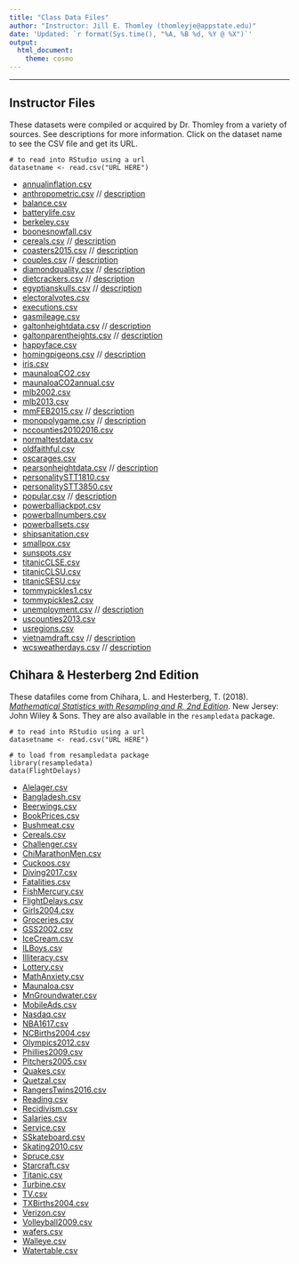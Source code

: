 ```yaml
---
title: "Class Data Files"
author: "Instructor: Jill E. Thomley (thomleyje@appstate.edu)"
date: 'Updated: `r format(Sys.time(), "%A, %B %d, %Y @ %X")`'
output: 
  html_document: 
    theme: cosmo
---
```


<hr>

## Instructor Files

These datasets were compiled or acquired by Dr. Thomley from a variety of sources. See  descriptions for more information. Click on the dataset name to see the CSV file and get its URL.

    # to read into RStudio using a url
    datasetname <- read.csv("URL HERE")

* [annualinflation.csv](https://raw.githubusercontent.com/STAT-JET-ASU/Datasets/master/Instructor/annualinflation.csv)
* [anthropometric.csv](https://raw.githubusercontent.com/STAT-JET-ASU/Datasets/master/Instructor/anthropometric.csv) // [description](InstructorDescriptions/anthropometric.html)
* [balance.csv](https://raw.githubusercontent.com/STAT-JET-ASU/Datasets/master/Instructor/balance.csv)
* [batterylife.csv](https://raw.githubusercontent.com/STAT-JET-ASU/Datasets/master/Instructor/batterylife.csv)
* [berkeley.csv](https://raw.githubusercontent.com/STAT-JET-ASU/Datasets/master/Instructor/berkeley.csv)
* [boonesnowfall.csv](https://raw.githubusercontent.com/STAT-JET-ASU/Datasets/master/Instructor/boonesnowfall.csv)
* [cereals.csv](https://raw.githubusercontent.com/STAT-JET-ASU/Datasets/master/Instructor/cereals.csv) // [description](InstructorDescriptions/cereals.html)
* [coasters2015.csv](https://raw.githubusercontent.com/STAT-JET-ASU/Datasets/master/Instructor/coasters2015.csv) // [description](InstructorDescriptions/coasters2015.html)
* [couples.csv](https://raw.githubusercontent.com/STAT-JET-ASU/Datasets/master/Instructor/couples.csv) // [description](InstructorDescriptions/couples.html)
* [diamondquality.csv](https://raw.githubusercontent.com/STAT-JET-ASU/Datasets/master/Instructor/diamondquality.csv) // [description](InstructorDescriptions/diamondquality.html)
* [dietcrackers.csv](https://raw.githubusercontent.com/STAT-JET-ASU/Datasets/master/Instructor/dietcrackers.csv) // [description](InstructorDescriptions/dietcrackers.html)
* [egyptianskulls.csv](https://raw.githubusercontent.com/STAT-JET-ASU/Datasets/master/Instructor/egyptianskulls.csv) // [description](InstructorDescriptions/anthropometric.html)
* [electoralvotes.csv](https://raw.githubusercontent.com/STAT-JET-ASU/Datasets/master/Instructor/electoralvotes.csv)
* [executions.csv](https://raw.githubusercontent.com/STAT-JET-ASU/Datasets/master/Instructor/executions.csv)
* [gasmileage.csv](https://raw.githubusercontent.com/STAT-JET-ASU/Datasets/master/Instructor/gasmileage.csv)
* [galtonheightdata.csv](https://raw.githubusercontent.com/STAT-JET-ASU/Datasets/master/Instructor/galtonheightdata.csv) // [description](InstructorDescriptions/galtonheightdata.html)
* [galtonparentheights.csv](https://raw.githubusercontent.com/STAT-JET-ASU/Datasets/master/Instructor/galtonparentheights.csv) // [description](InstructorDescriptions/galtonheightdata.html)
* [happyface.csv](https://raw.githubusercontent.com/STAT-JET-ASU/Datasets/master/Instructor/happyface.csv)
* [homingpigeons.csv](https://raw.githubusercontent.com/STAT-JET-ASU/Datasets/master/Instructor/homingpigeons.csv) // [description](InstructorDescriptions/homingpigeons.html)
* [iris.csv](https://raw.githubusercontent.com/STAT-JET-ASU/Datasets/master/Instructor/iris.csv)
* [maunaloaCO2.csv](https://raw.githubusercontent.com/STAT-JET-ASU/Datasets/master/Instructor/maunaloaCO2.csv)
* [maunaloaCO2annual.csv](https://raw.githubusercontent.com/STAT-JET-ASU/Datasets/master/Instructor/maunaloaCO2annual.csv)
* [mlb2002.csv](https://raw.githubusercontent.com/STAT-JET-ASU/Datasets/master/Instructor/mlb2002.csv)
* [mlb2013.csv](https://raw.githubusercontent.com/STAT-JET-ASU/Datasets/master/Instructor/mlb2013.csv)
* [mmFEB2015.csv](https://raw.githubusercontent.com/STAT-JET-ASU/Datasets/master/Instructor/mmFEB2015.csv) // [description](InstructorDescriptions/mmFEB2015.html)
* [monopolygame.csv](https://raw.githubusercontent.com/STAT-JET-ASU/Datasets/master/Instructor/monopolygame.csv) // [description](InstructorDescriptions/monopoly.html)
* [nccounties20102016.csv](https://raw.githubusercontent.com/STAT-JET-ASU/Datasets/master/Instructor/nccounties20102016.csv)
* [normaltestdata.csv](https://raw.githubusercontent.com/STAT-JET-ASU/Datasets/master/Instructor/normaltestdata.csv)
* [oldfaithful.csv](https://raw.githubusercontent.com/STAT-JET-ASU/Datasets/master/Instructor/oldfaithful.csv)
* [oscarages.csv](https://raw.githubusercontent.com/STAT-JET-ASU/Datasets/master/Instructor/oscarages.csv)
* [pearsonheightdata.csv](https://raw.githubusercontent.com/STAT-JET-ASU/Datasets/master/Instructor/galtonheightdata.csv) // [description](InstructorDescriptions/pearsonheightdata.html)
* [personalitySTT1810.csv](https://raw.githubusercontent.com/STAT-JET-ASU/Datasets/master/Instructor/personalitySTT1810.csv)
* [personalitySTT3850.csv](https://raw.githubusercontent.com/STAT-JET-ASU/Datasets/master/Instructor/personalitySTT3850.csv)
* [popular.csv](https://raw.githubusercontent.com/STAT-JET-ASU/Datasets/master/Instructor/popular.csv) // [description](InstructorDescriptions/popular.html)
* [powerballjackpot.csv](https://raw.githubusercontent.com/STAT-JET-ASU/Datasets/master/Instructor/powerballjackpot.csv)
* [powerballnumbers.csv](https://raw.githubusercontent.com/STAT-JET-ASU/Datasets/master/Instructor/powerballnumbers.csv)
* [powerballsets.csv](https://raw.githubusercontent.com/STAT-JET-ASU/Datasets/master/Instructor/powerballsets.csv)
* [shipsanitation.csv](https://raw.githubusercontent.com/STAT-JET-ASU/Datasets/master/Instructor/shipsanitation.csv)
* [smallpox.csv](https://raw.githubusercontent.com/STAT-JET-ASU/Datasets/master/Instructor/smallpox.csv)
* [sunspots.csv](https://raw.githubusercontent.com/STAT-JET-ASU/Datasets/master/Instructor/sunspots.csv)
* [titanicCLSE.csv](https://raw.githubusercontent.com/STAT-JET-ASU/Datasets/master/Instructor/titanicCLSE.csv)
* [titanicCLSU.csv](https://raw.githubusercontent.com/STAT-JET-ASU/Datasets/master/Instructor/titanicCLSU.csv)
* [titanicSESU.csv](https://raw.githubusercontent.com/STAT-JET-ASU/Datasets/master/Instructor/titanicSESU.csv)
* [tommypickles1.csv](https://raw.githubusercontent.com/STAT-JET-ASU/Datasets/master/Instructor/tommypickles1.csv)
* [tommypickles2.csv](https://raw.githubusercontent.com/STAT-JET-ASU/Datasets/master/Instructor/tommypickles2.csv)
* [unemployment.csv](https://raw.githubusercontent.com/STAT-JET-ASU/Datasets/master/Instructor/unemployment.csv) // [description](InstructorDescriptions/unemployment.html)
* [uscounties2013.csv](https://raw.githubusercontent.com/STAT-JET-ASU/Datasets/master/Instructor/uscounties2013.csv)
* [usregions.csv](https://raw.githubusercontent.com/STAT-JET-ASU/Datasets/master/Instructor/usregions.csv)
* [vietnamdraft.csv](https://raw.githubusercontent.com/STAT-JET-ASU/Datasets/master/Instructor/vietnamdraft.csv) // [description](InstructorDescriptions/vietnamdraft.html)
* [wcsweatherdays.csv](https://raw.githubusercontent.com/STAT-JET-ASU/Datasets/master/Instructor/wcsweatherdays.csv) // [description](InstructorDescriptions/wcsweatherdays.html)

## Chihara & Hesterberg 2nd Edition

These datafiles come from Chihara, L. and Hesterberg, T. (2018). [_Mathematical Statistics with Resampling and R, 2nd Edition_](https://sites.google.com/site/chiharahesterberg/home). New Jersey: John Wiley & Sons. They are also available in the `resampledata` package.

    # to read into RStudio using a url
    datasetname <- read.csv("URL HERE")

    # to load from resampledata package
    library(resampledata)
    data(FlightDelays)

* [Alelager.csv](https://raw.githubusercontent.com/STAT-JET-ASU/Datasets/master/Chihara/Alelager.csv)
* [Bangladesh.csv](https://raw.githubusercontent.com/STAT-JET-ASU/Datasets/master/Chihara/Bangladesh.csv)
* [Beerwings.csv](https://raw.githubusercontent.com/STAT-JET-ASU/Datasets/master/Chihara/Beerwings.csv)
* [BookPrices.csv](https://raw.githubusercontent.com/STAT-JET-ASU/Datasets/master/Chihara/BookPrices.csv)
* [Bushmeat.csv](https://raw.githubusercontent.com/STAT-JET-ASU/Datasets/master/Chihara/Bushmeat.csv)
* [Cereals.csv](https://raw.githubusercontent.com/STAT-JET-ASU/Datasets/master/Chihara/Cereals.csv)
* [Challenger.csv](https://raw.githubusercontent.com/STAT-JET-ASU/Datasets/master/Chihara/Challenger.csv)
* [ChiMarathonMen.csv](https://raw.githubusercontent.com/STAT-JET-ASU/Datasets/master/Chihara/ChiMarathonMen.csv)
* [Cuckoos.csv](https://raw.githubusercontent.com/STAT-JET-ASU/Datasets/master/Chihara/Cuckoos.csv)
* [Diving2017.csv](https://raw.githubusercontent.com/STAT-JET-ASU/Datasets/master/Chihara/Diving2017.csv)
* [Fatalities.csv](https://raw.githubusercontent.com/STAT-JET-ASU/Datasets/master/Chihara/Fatalities.csv)
* [FishMercury.csv](https://raw.githubusercontent.com/STAT-JET-ASU/Datasets/master/Chihara/FishMercury.csv)
* [FlightDelays.csv](https://raw.githubusercontent.com/STAT-JET-ASU/Datasets/master/Chihara/FlightDelays.csv)
* [Girls2004.csv](https://raw.githubusercontent.com/STAT-JET-ASU/Datasets/master/Chihara/Girls2004.csv)
* [Groceries.csv](https://raw.githubusercontent.com/STAT-JET-ASU/Datasets/master/Chihara/Groceries.csv)
* [GSS2002.csv](https://raw.githubusercontent.com/STAT-JET-ASU/Datasets/master/Chihara/GSS2002.csv)
* [IceCream.csv](https://raw.githubusercontent.com/STAT-JET-ASU/Datasets/master/Chihara/IceCream.csv)
* [ILBoys.csv](https://raw.githubusercontent.com/STAT-JET-ASU/Datasets/master/Chihara/ILBoys.csv)
* [Illiteracy.csv](https://raw.githubusercontent.com/STAT-JET-ASU/Datasets/master/Chihara/Illiteracy.csv)
* [Lottery.csv](https://raw.githubusercontent.com/STAT-JET-ASU/Datasets/master/Chihara/Lottery.csv)
* [MathAnxiety.csv](https://raw.githubusercontent.com/STAT-JET-ASU/Datasets/master/Chihara/MathAnxiety.csv)
* [Maunaloa.csv](https://raw.githubusercontent.com/STAT-JET-ASU/Datasets/master/Chihara/Maunaloa.csv)
* [MnGroundwater.csv](https://raw.githubusercontent.com/STAT-JET-ASU/Datasets/master/Chihara/MnGroundwater.csv)
* [MobileAds.csv](https://raw.githubusercontent.com/STAT-JET-ASU/Datasets/master/Chihara/MobileAds.csv)
* [Nasdaq.csv](https://raw.githubusercontent.com/STAT-JET-ASU/Datasets/master/Chihara/Nasdaq.csv)
* [NBA1617.csv](https://raw.githubusercontent.com/STAT-JET-ASU/Datasets/master/Chihara/NBA1617.csv)
* [NCBirths2004.csv](https://raw.githubusercontent.com/STAT-JET-ASU/Datasets/master/Chihara/NCBirths2004.csv)
* [Olympics2012.csv](https://raw.githubusercontent.com/STAT-JET-ASU/Datasets/master/Chihara/Olympics2012.csv)
* [Phillies2009.csv](https://raw.githubusercontent.com/STAT-JET-ASU/Datasets/master/Chihara/Phillies2009.csv)
* [Pitchers2005.csv](https://raw.githubusercontent.com/STAT-JET-ASU/Datasets/master/Chihara/Pitchers2005.csv)
* [Quakes.csv](https://raw.githubusercontent.com/STAT-JET-ASU/Datasets/master/Chihara/Quakes.csv)
* [Quetzal.csv](https://raw.githubusercontent.com/STAT-JET-ASU/Datasets/master/Chihara/Quetzal.csv)
* [RangersTwins2016.csv](https://raw.githubusercontent.com/STAT-JET-ASU/Datasets/master/Chihara/RangersTwins2016.csv)
* [Reading.csv](https://raw.githubusercontent.com/STAT-JET-ASU/Datasets/master/Chihara/Reading.csv)
* [Recidivism.csv](https://raw.githubusercontent.com/STAT-JET-ASU/Datasets/master/Chihara/Recidivism.csv)
* [Salaries.csv](https://raw.githubusercontent.com/STAT-JET-ASU/Datasets/master/Chihara/Salaries.csv)
* [Service.csv](https://raw.githubusercontent.com/STAT-JET-ASU/Datasets/master/Chihara/Service.csv)
* [SSkateboard.csv](https://raw.githubusercontent.com/STAT-JET-ASU/Datasets/master/Chihara/Skateboard.csv)
* [Skating2010.csv](https://raw.githubusercontent.com/STAT-JET-ASU/Datasets/master/Chihara/Skating2010.csv)
* [Spruce.csv](https://raw.githubusercontent.com/STAT-JET-ASU/Datasets/master/Chihara/Spruce.csv)
* [Starcraft.csv](https://raw.githubusercontent.com/STAT-JET-ASU/Datasets/master/Chihara/Starcraft.csv)
* [Titanic.csv](https://raw.githubusercontent.com/STAT-JET-ASU/Datasets/master/Chihara/Titanic.csv)
* [Turbine.csv](https://raw.githubusercontent.com/STAT-JET-ASU/Datasets/master/Chihara/Turbine.csv)
* [TV.csv](https://raw.githubusercontent.com/STAT-JET-ASU/Datasets/master/Chihara/TV.csv)
* [TXBirths2004.csv](https://raw.githubusercontent.com/STAT-JET-ASU/Datasets/master/Chihara/TXBirths2004.csv)
* [Verizon.csv](https://raw.githubusercontent.com/STAT-JET-ASU/Datasets/master/Chihara/Verizon.csv)
* [Volleyball2009.csv](https://raw.githubusercontent.com/STAT-JET-ASU/Datasets/master/Chihara/Volleyball2009.csv)
* [wafers.csv](https://raw.githubusercontent.com/STAT-JET-ASU/Datasets/master/Chihara/wafers.csv)
* [Walleye.csv](https://raw.githubusercontent.com/STAT-JET-ASU/Datasets/master/Chihara/Walleye.csv)
* [Watertable.csv](https://raw.githubusercontent.com/STAT-JET-ASU/Datasets/master/Chihara/Watertable.csv)

